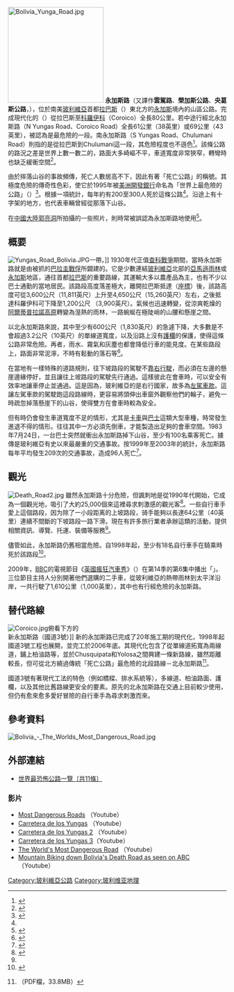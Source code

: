 {{NoteTA
|G1 = Unit
|G2 = Transport
|1 = zh-cn:左舵; zh-tw:左駕;zh-hk:左軚;
|2 = zh-cn:右舵; zh-tw:右駕;zh-hk:右軚;
}}
[[File:Bolivia_Yunga_Road.jpg|220px]]
'''永加斯路'''（又譯作'''雲駕路'''、'''榮加斯公路'''、'''央葛斯公路'''，{{lang-es|Camino a Los Yungas}}），位於南美[[玻利維亞|玻利維亞]]首都[[拉巴斯|拉巴斯]]（{{lang|es|La Paz}}）東北方的[[永加斯|永加斯]]境內的山區公路。完成現代化的{{link-es|玻利維亞國道3號|Ruta 3 (Bolivia)|國道3號}}（{{lang-es|Ruta 3}}）從拉巴斯至[[科羅伊科|科羅伊科]]（Coroico）全長80公里。若中途行經北永加斯路（N Yungas Road、Coroico Road）全長61公里（38英里）或69公里（43英里），被認為是最危險的一段。南永加斯路（S Yungas Road、Chulumani Road）則指的是從拉巴斯到Chulumani這一段，其危險程度也不遜色<ref>{{cite web |url=http://www.lonelyplanet.com/travelblogs/1107/89315/Driving+Bolivia%E2%80%99s+Road+of+Death?destId=363120 |title=Driving Bolivia's Road of Death |publisher=[[寂寞星球|寂寞星球]] |date=2010-11-12 |accessdate=2011-03-01 }}{{dead link|date=2018年3月 |bot=InternetArchiveBot |fix-attempted=yes }}</ref>。該條公路的路況之差是世界上數一數二的，路面大多崎嶇不平，車道寬度非常狹窄，轉彎時也缺乏緩衝空間<ref>{{cite web |title=盤點世界十大死亡公路|publisher=看中國|date=2009-05-11|url=http://www.secretchina.com/news/291792.html|accessdate=2011-03-01}}</ref>。

由於摔落山谷的事故頻傳，死亡人數居高不下，因此有著「死亡公路」的稱號。其極度危險的傳奇性色彩，使它於1995年被[[美洲開發銀行|美洲開發銀行]]命名為「世界上最危險的公路」（{{lang|en|world's most dangerous road}}）<ref name="bbc">{{cite news |first=Mark |last=Whitaker |title=The world's most dangerous road |url=http://news.bbc.co.uk/1/hi/programmes/from_our_own_correspondent/6136268.stm |work=[[英國廣播公司|英國廣播公司]] |date=2006-11-11 |accessdate=2011-03-01 |format=Podcast |archive-date=2009-05-29 |archive-url=https://web.archive.org/web/20090529003330/http://news.bbc.co.uk/1/hi/programmes/from_our_own_correspondent/6136268.stm |dead-url=no }}</ref>。根據一項統計，每年約有200至300人死於這條公路<ref name="bbc" />。沿途上有十字架的地方，也代表車輛曾經從那落下山谷。

在[[中國大陸|中國大陸]][[郭亮洞|郭亮洞]]所拍攝的一些照片，則時常被誤認為永加斯路地使用<ref>{{cite web|url=http://www.ssqq.com/ARCHIVE/vinlin27a.htm|title=The Guoliang Tunnel in China|archive-url=https://web.archive.org/web/20100102172339/http://www.ssqq.com/ARCHIVE/vinlin27a.htm|archive-date=2010-01-02|quote=often mistaken as a section of the Yungas Road|accessdate=2011-03-01}}</ref>。

== 概要 ==
[[File:Yungas_Road_Bolivia.JPG|thumb]]一帶。]]
1930年代正值[[查科戰爭|查科戰爭]]期間，當時永加斯路就是由被抓的[[巴拉圭|巴拉圭]][[戰俘|戰俘]]所闢建的。它是少數連結[[玻利維亞|玻利維亞]]北部的[[亞馬遜雨林|亞馬遜雨林]]或[[永加斯|永加斯]]地區，通往首都[[拉巴斯|拉巴斯]]的重要路線，其運輸大多以農產品為主，也有不少以巴士通勤的當地居民。該路段高度落差極大，離開拉巴斯抵達{{lang|es|La Cumbre Pass}}（[[:tools:~geohack/geohack.php?pagename=Yungas-Straße&language=de&params=16.335905_S_68.040495_W_region:BO-L_type:landmark&title=La+Cumbre+pass|座標]]）後，該路高度可從3,600公尺（11,811英尺）上升至4,650公尺（15,260英尺）左右，之後抵達科羅伊科可下降至1,200公尺 （3,900英尺）。氣候也迅速轉變，從涼爽乾燥的[[阿爾蒂普拉諾高原|阿爾蒂普拉諾高原]]轉變為溼熱的雨林，一路蜿蜒在極陡峭的山腰和懸崖之間。

以北永加斯路來說，其中至少有600公尺（1,830英尺）的急遽下降，大多數是不會超過3.2公尺（10英尺）的單線道寬度，以及沿路上沒有[[護欄|護欄]]的保護，使得這條公路非常危險。再者，雨水、霧氣和灰塵也都會降低行車的能見度。在某些路段上，路面非常泥濘，不時有鬆動的落石等<ref name="JBOC">{{cite news |first=Jack |last=Branswell |title=Madness, but a thrill |url=http://www.canada.com/ottawacitizen/news/styleweekly/story.html?id=2638735b-6198-4c18-90c8-b78749464354 |work=The Ottawa Citizen |date=2008-03-29 |accessdate=2011-03-01}}</ref>。

在當地有一樣特殊的道路規則，往下坡路段的駕駛不[[道路通行方向#玻利維亞|靠右行駛]]，而必須在左邊的懸崖邊緣停好，並且讓往上坡路段的駕駛先行通過。這樣彼此在會車時，可以安全有效率地讓車停止並通過。這是因為，玻利維亞的是右行國家，故多為[[方向盤#差異|左駕車款]]。這讓左駕車款的駕駛跑這段路線時，更容易將頭伸出車窗外觀察他們的輪子，避免一時疏忽掉落懸崖下的山谷，使得雙方在會車時較為安全。

但有時仍會發生車道寬度不足的情形，尤其是[[卡車|卡車]]與[[巴士|巴士]]這類大型車種，時常發生進退不得的情形。往往其中一方必須先倒車，才能製造出足夠的會車空間。1983年7月24日，一台巴士突然就衝出永加斯路掉下山谷，至少有100名乘客死亡。據傳是玻利維亞有史以來最嚴重的交通事故。按1999年至2003年的統計，永加斯路每年平均發生209次的交通事故，造成96人死亡<ref>{{cite news |url=http://www.elpais.com/articulo/internacional/carretera/muerte/elpepuint/20061228elpepuint_3/Tes |title=La 'carretera de la muerte' |work=El País |date=2006-12-28 |accessdate=2011-02-28 |language=es |archive-date=2012-01-11 |archive-url=https://web.archive.org/web/20120111175510/http://www.elpais.com/articulo/internacional/carretera/muerte/elpepuint/20061228elpepuint_3/Tes |dead-url=no }}</ref>。

== 觀光 ==
[[File:Death_Road2.jpg|thumb]]
雖然永加斯路十分危險，但諷刺地是從1990年代開始，它成為一個觀光地，吸引了大約25,000個來這裡尋求刺激感的觀光客<ref name="timesonline">{{cite news |first=Alexi |last=Mostrous |title=British cyclist Tom Austin killed on Bolivian 'Highway of Death' |url=http://www.timesonline.co.uk/tol/news/uk/article3814406.ece |work=[[泰晤士報|泰晤士報]] |date=2008-04-25 |accessdate=2011-03-01 |location=London |archive-date=2011-08-14 |archive-url=https://web.archive.org/web/20110814114056/http://www.timesonline.co.uk/tol/news/uk/article3814406.ece |dead-url=no }}</ref>。一些自行車手愛上這個路段，因为除了一小段距离的上坡路段，骑手能夠以長達64公里（40英里）連續不間斷的下坡路段一路下滑。現在有許多旅行業者承辦這類的活動，提供相關資訊、導覽、托運、裝備等服務<ref name="JBOC"/>。

儘管如此，永加斯路仍舊相當危險。自1998年起，至少有18名自行車手在騎乘時死於該路段<ref name="bbc-2010">{{cite news |first=Tom |last=Geoghegan |title=Cycling the world's most dangerous road |url=http://news.bbc.co.uk/1/hi/world/americas/8683075.stm |work=[[英國廣播公司|英國廣播公司]] |date=16 May 2010 |accessdate=2011-03-01}}</ref>。

2009年，[[BBC|BBC]]的電視節目《[[英國瘋狂汽車秀|英國瘋狂汽車秀]]》（{{lang|en|Top Gear}}）在第14季的第6集中播出「{{tsl|en|Top Gear: Bolivia Special|英國瘋狂汽車秀：玻利維亞特輯}}」。三位節目主持人分別開著他們選購的二手車，從玻利維亞的熱帶雨林到太平洋沿岸，一共行駛了1,610公里（1,000英里），其中也有行經危險的永加斯路。

== 替代路線 ==
[[Image:Coroico.jpg|thumb]]俯看下方的<br>新永加斯路（國道3號）]]
新的永加斯路已完成了20年施工期的現代化，1998年起國道3號工程也展開，並完工於2006年底。其現代化包含了從單線道拓寬為兩線道，鋪上柏油路等，並於Chusquipata和Yolosa之間興建一條新路線，雖然距離較長，但可從北方繞過傳統「死亡公路」最危險的北段路線－北永加斯路<ref name="ABC">{{cite web |title=Memoria ABC 2007 |url=http://www.abc.gob.bo/IMG/pdf/ABC_2007.pdf |year=2007 |publisher=Administradora Boliviana de Carreteras |accessdate=2011-03-01 }}{{dead link|date=2018年1月 |bot=InternetArchiveBot |fix-attempted=yes }}（PDF檔，33.8MB）</ref>。

國道3號有著現代工法的特色（例如橋樑、排水系統等），多線道、柏油路面、護欄，以及其他比舊路線更安全的要素。原先的北永加斯路在交通上目前較少使用，但仍有愈來愈多愛好冒險的自行車手為尋求刺激而來。

== 參考資料 ==
[[File:Bolivia_-_The_Worlds_Most_Dangerous_Road.jpg|thumb]]
{{reflist}}

== 外部連結 ==
{{Commonscat|Yungas Road}}
*{{en}} [http://www.travelandleisure.com/articles/worlds-scariest-roads 世界最恐怖公路一覽〔共11條〕] {{Wayback|url=http://www.travelandleisure.com/articles/worlds-scariest-roads |date=20151118224226 }}
=== 影片 ===
* [http://www.youtube.com/watch?v=Gu0OOMpdvew Most Dangerous Roads] {{Wayback|url=http://www.youtube.com/watch?v=Gu0OOMpdvew |date=20210211223030 }}（Youtube）
* [http://www.youtube.com/watch?v=GKFP8iE-YtA Carretera de los Yungas] {{Wayback|url=http://www.youtube.com/watch?v=GKFP8iE-YtA |date=20170625222339 }}（Youtube）
* [http://www.youtube.com/watch?v=ZM-Pn3QuhMw Carretera de los Yungas 2] {{Wayback|url=http://www.youtube.com/watch?v=ZM-Pn3QuhMw |date=20161003085614 }}（Youtube）
* [http://www.youtube.com/watch?v=KSmstTJ1hs0 Carretera de los Yungas 3]（Youtube）
* [http://www.youtube.com/watch?v=KkI-SqNJAGg The World's Most Dangerous Road] {{Wayback|url=http://www.youtube.com/watch?v=KkI-SqNJAGg |date=20160413150911 }}（Youtube）
* [http://www.youtube.com/watch?v=MtUaherTC50 Mountain Biking down Bolivia's Death Road as seen on ABC] {{Wayback|url=http://www.youtube.com/watch?v=MtUaherTC50 |date=20210102074900 }}（Youtube）

{{Coord|16|20|09.26|S|68|02|25.78|W|region:BO-L_type:landmark_source:dewiki|display=title}}

[[Category:玻利維亞公路|Category:玻利維亞公路]]
[[Category:玻利维亚地理|Category:玻利维亚地理]]